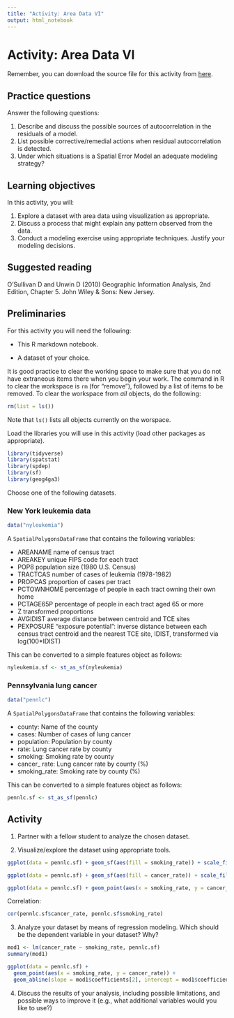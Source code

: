 ```yaml
---
title: "Activity: Area Data VI"
output: html_notebook
---
```


# Activity: Area Data VI

Remember, you can download the source file for this activity from [here](https://github.com/paezha/Spatial-Statistics-Course).

## Practice questions

Answer the following questions:

1. Describe and discuss the possible sources of autocorrelation in the residuals of a model.
2. List possible corrective/remedial actions when residual autocorrelation is detected.
3. Under which situations is a Spatial Error Model an adequate modeling strategy? 

## Learning objectives

In this activity, you will:

1. Explore a dataset with area data using visualization as appropriate.
2. Discuss a process that might explain any pattern observed from the data.
3. Conduct a modeling exercise using appropriate techniques. Justify your modeling decisions.

## Suggested reading

O'Sullivan D and Unwin D (2010) Geographic Information Analysis, 2nd Edition, Chapter 5. John Wiley & Sons: New Jersey.

## Preliminaries

For this activity you will need the following:

* This R markdown notebook.

* A dataset of your choice.

It is good practice to clear the working space to make sure that you do not have extraneous items there when you begin your work. The command in R to clear the workspace is `rm` (for "remove"), followed by a list of items to be removed. To clear the workspace from _all_ objects, do the following:
```r
rm(list = ls())
```

Note that `ls()` lists all objects currently on the worspace.

Load the libraries you will use in this activity (load other packages as appropriate). 
```r
library(tidyverse)
library(spatstat)
library(spdep)
library(sf)
library(geog4ga3)
```

Choose one of the following datasets.

### New York leukemia data

```r
data("nyleukemia")
```

A `SpatialPolygonsDataFrame` that contains the following variables:

* AREANAME name of census tract
* AREAKEY unique FIPS code for each tract
* POP8 population size (1980 U.S. Census)
* TRACTCAS number of cases of leukemia (1978-1982)
* PROPCAS proportion of cases per tract
* PCTOWNHOME percentage of people in each tract owning their own home
* PCTAGE65P percentage of people in each tract aged 65 or more
* Z transformed proportions
* AVGIDIST average distance between centroid and TCE sites
* PEXPOSURE "exposure potential": inverse distance between each census tract centroid and the nearest TCE site, IDIST, transformed via log(100*IDIST)

This can be converted to a simple features object as follows:
```r
nyleukemia.sf <- st_as_sf(nyleukemia)
```

### Pennsylvania lung cancer

```r
data("pennlc")
```

A `SpatialPolygonsDataFrame` that contains the following variables:

* county: Name of the county
* cases: Number of cases of lung cancer
* population: Population by county
* rate: Lung cancer rate by county
* smoking: Smoking rate by county
* cancer_ rate: Lung cancer rate by county (%)
* smoking_rate: Smoking rate by county  (%)

This can be converted to a simple features object as follows:
```r
pennlc.sf <- st_as_sf(pennlc)
```

## Activity

1. Partner with a fellow student to analyze the chosen dataset.

2. Visualize/explore the dataset using appropriate tools.

```r
ggplot(data = pennlc.sf) + geom_sf(aes(fill = smoking_rate)) + scale_fill_distiller(direction = 1)
```

```r
ggplot(data = pennlc.sf) + geom_sf(aes(fill = cancer_rate)) + scale_fill_distiller(direction = 1)
```

```r
ggplot(data = pennlc.sf) + geom_point(aes(x = smoking_rate, y = cancer_rate))
```

Correlation:
```r
cor(pennlc.sf$cancer_rate, pennlc.sf$smoking_rate)
```

3. Analyze your dataset by means of regression modeling. Which should be the dependent variable in your dataset? Why?

```r
mod1 <- lm(cancer_rate ~ smoking_rate, pennlc.sf)
summary(mod1)
```

```r
ggplot(data = pennlc.sf) + 
  geom_point(aes(x = smoking_rate, y = cancer_rate)) + 
  geom_abline(slope = mod1$coefficients[2], intercept = mod1$coefficients[1], color = "red")
```



4. Discuss the results of your analysis, including possible limitations, and possible ways to improve it (e.g., what additional variables would you like to use?)